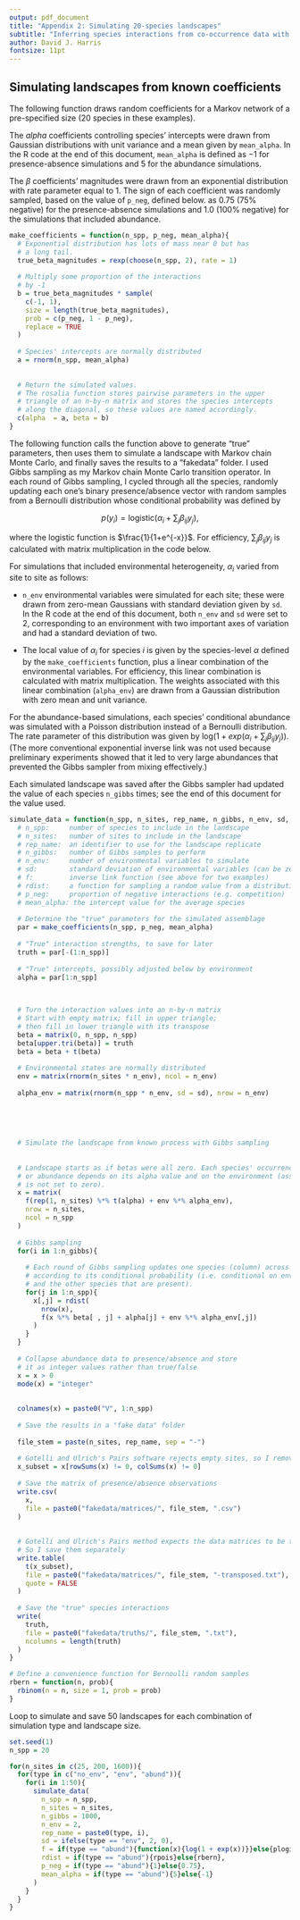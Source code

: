 ```yaml
---
output: pdf_document
title: "Appendix 2: Simulating 20-species landscapes"
subtitle: "Inferring species interactions from co-occurrence data with Markov networks"
author: David J. Harris
fontsize: 11pt
---
```



## Simulating landscapes from known coefficients
  
The following function draws random coefficients for a Markov network of a pre-specified size (20 species in these examples).

The $alpha$ coefficients controlling species' intercepts were drawn from 
Gaussian distributions with unit variance and a mean given by `mean_alpha`.
In the R code at the end of this document, `mean_alpha` is defined as $-1$ 
for presence-absence simulations and $5$ for the abundance simulations. 

The $\beta$ coefficients' magnitudes were drawn from an exponential 
distribution with rate parameter equal to 1.  The sign of each coefficient was
randomly sampled, based on the value of `p_neg`, defined below. as 0.75 (75%
negative) for the presence-absence simulations and 1.0 (100% negative) for the
simulations that included abundance.

```r
make_coefficients = function(n_spp, p_neg, mean_alpha){
  # Exponential distribution has lots of mass near 0 but has
  # a long tail.
  true_beta_magnitudes = rexp(choose(n_spp, 2), rate = 1)
  
  # Multiply some proportion of the interactions
  # by -1
  b = true_beta_magnitudes * sample(
    c(-1, 1), 
    size = length(true_beta_magnitudes), 
    prob = c(p_neg, 1 - p_neg),
    replace = TRUE
  )
  
  # Species' intercepts are normally distributed
  a = rnorm(n_spp, mean_alpha)
  
  
  # Return the simulated values.
  # The rosalia function stores pairwise parameters in the upper
  # triangle of an n-by-n matrix and stores the species intercepts
  # along the diagonal, so these values are named accordingly.
  c(alpha  = a, beta = b)
}
```


The following function calls the function above to generate "true" parameters, 
then uses them to simulate a landscape with Markov chain Monte Carlo, and 
finally saves the results to a "fakedata" folder.
I used Gibbs sampling as my Markov chain Monte Carlo transition operator.
In each round of Gibbs sampling, I cycled through all the species, randomly
updating each one's binary presence/absence vector with random samples from
a Bernoulli distribution whose conditional probability was defined by 

$$p(y_i) = \mathrm{logistic}(\alpha_i + \sum_j\beta_{ij}y_j),$$

where the logistic function is $\frac{1}{1+e^{-x}}$. For efficiency, 
$\sum_j\beta_{ij}y_j$ is calculated with matrix multiplication in the code
below.

For simulations that included environmental heterogeneity, $\alpha_i$ varied 
from site to site as follows: 

* `n_env` environmental variables were simulated for each site; these were
drawn from zero-mean Gaussians with standard deviation given by `sd`. In the 
R code at the end of this document, both `n_env` and `sd` were set to 2, 
corresponding to an environment with two important axes of variation and 
had a standard deviation of two.

* The local value of $\alpha_i$ for species $i$ is given by the species-level
$\alpha$ defined by the `make_coefficients` function, plus a linear combination
of the environmental variables. For efficiency, this linear combination is 
calculated with matrix multiplication. The weights associated with this linear 
combination (`alpha_env`) are drawn from a Gaussian distribution with zero mean 
and unit variance.

For the abundance-based simulations, each species' conditional abundance was
simulated with a Poisson distribution instead of a Bernoulli distribution. The
rate parameter of this distribution was given by 
$\mathrm{log}(1 + exp(\alpha_i + \sum_j\beta_{ij}y_j))$. (The more conventional 
exponential inverse link was not used because preliminary experiments showed that
it led to very large abundances that prevented the Gibbs sampler from mixing 
effectively.)

Each simulated landscape was saved after the Gibbs sampler had updated the 
value of each species `n_gibbs` times; see the end of this document for the
value used.

```r
simulate_data = function(n_spp, n_sites, rep_name, n_gibbs, n_env, sd, f, rdist, p_neg, mean_alpha){
  # n_spp:     number of species to include in the landscape
  # n_sites:   number of sites to include in the landscape
  # rep_name:  an identifier to use for the landscape replicate
  # n_gibbs:   number of Gibbs samples to perform
  # n_env:     number of environmental variables to simulate
  # sd:        standard deviation of environmental variables (can be zero)
  # f:         inverse link function (see above for two examples)
  # rdist:     a function for sampling a random value from a distribution
  # p_neg:     proportion of negative interactions (e.g. competition)
  # mean_alpha: the intercept value for the average species
  
  # Determine the "true" parameters for the simulated assemblage
  par = make_coefficients(n_spp, p_neg, mean_alpha)
  
  # "True" interaction strengths, to save for later
  truth = par[-(1:n_spp)]
  
  # "True" intercepts, possibly adjusted below by environment
  alpha = par[1:n_spp]
  

    
  # Turn the interaction values into an n-by-n matrix
  # Start with empty matrix; fill in upper triangle; 
  # then fill in lower triangle with its transpose
  beta = matrix(0, n_spp, n_spp)
  beta[upper.tri(beta)] = truth
  beta = beta + t(beta)
  
  # Environmental states are normally distributed
  env = matrix(rnorm(n_sites * n_env), ncol = n_env)
  
  alpha_env = matrix(rnorm(n_spp * n_env, sd = sd), nrow = n_env)
  
  
  
  
  
  # Simulate the landscape from known process with Gibbs sampling
  
  
  # Landscape starts as if betas were all zero. Each species' occurrence probability
  # or abundance depends on its alpha value and on the environment (assuming alpha_env 
  # is not set to zero).
  x = matrix(
    f(rep(1, n_sites) %*% t(alpha) + env %*% alpha_env), 
    nrow = n_sites, 
    ncol = n_spp
  )
  
  # Gibbs sampling
  for(i in 1:n_gibbs){
    
    # Each round of Gibbs sampling updates one species (column) across all sites
    # according to its conditional probability (i.e. conditional on environment
    # and the other species that are present). 
    for(j in 1:n_spp){
      x[,j] = rdist(
        nrow(x),
        f(x %*% beta[ , j] + alpha[j] + env %*% alpha_env[,j])
      )
    }
  }
  
  # Collapse abundance data to presence/absence and store
  # it as integer values rather than true/false
  x = x > 0
  mode(x) = "integer"
  
  
  colnames(x) = paste0("V", 1:n_spp)
  
  # Save the results in a "fake data" folder
  
  file_stem = paste(n_sites, rep_name, sep = "-")
  
  # Gotelli and Ulrich's Pairs software rejects empty sites, so I remove them here
  x_subset = x[rowSums(x) != 0, colSums(x) != 0]
  
  # Save the matrix of presence/absence observations
  write.csv(
    x, 
    file = paste0("fakedata/matrices/", file_stem, ".csv")
  )
  
  
  # Gotelli and Ulrich's Pairs method expects the data matrices to be transposed,
  # So I save them separately
  write.table(
    t(x_subset), 
    file = paste0("fakedata/matrices/", file_stem, "-transposed.txt"), 
    quote = FALSE
  )
  
  # Save the "true" species interactions
  write(
    truth, 
    file = paste0("fakedata/truths/", file_stem, ".txt"), 
    ncolumns = length(truth)
  )
}
```


```r
# Define a convenience function for Bernoulli random samples
rbern = function(n, prob){
  rbinom(n = n, size = 1, prob = prob)
}
```

Loop to simulate and save 50 landscapes for each combination of simulation type
and landscape size.

```r
set.seed(1)
n_spp = 20

for(n_sites in c(25, 200, 1600)){
  for(type in c("no_env", "env", "abund")){
    for(i in 1:50){
      simulate_data(
        n_spp = n_spp, 
        n_sites = n_sites, 
        n_gibbs = 1000,
        n_env = 2,
        rep_name = paste0(type, i),
        sd = ifelse(type == "env", 2, 0),
        f = if(type == "abund"){function(x){log(1 + exp(x))}}else{plogis},
        rdist = if(type == "abund"){rpois}else{rbern},
        p_neg = if(type == "abund"){1}else{0.75},
        mean_alpha = if(type == "abund"){5}else{-1}
      )
    }
  }
}

```

